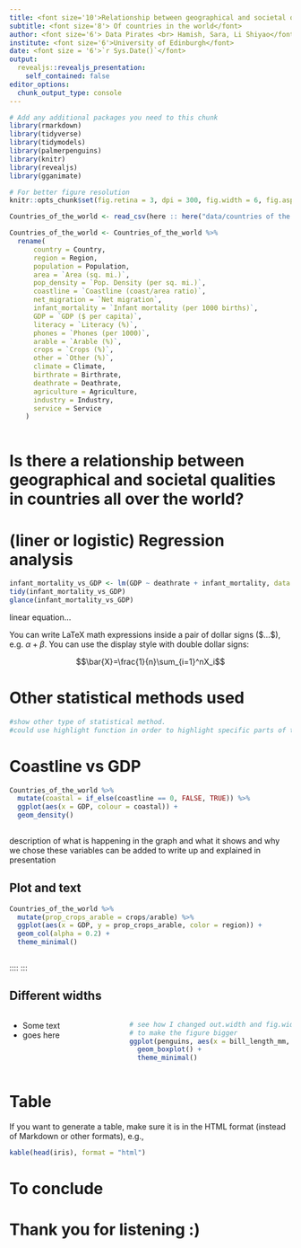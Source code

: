 ```yaml
---
title: <font size='10'>Relationship between geographical and societal qualities</font>
subtitle: <font size='8'> Of countries in the world</font>
author: <font size='6'> Data Pirates <br> Hamish, Sara, Li Shiyao</font>
institute: <font size='6'>University of Edinburgh</font>
date: <font size = '6'>`r Sys.Date()`</font>
output:
  revealjs::revealjs_presentation:
    self_contained: false
editor_options: 
  chunk_output_type: console
---
```


```r
# Add any additional packages you need to this chunk
library(rmarkdown)
library(tidyverse)
library(tidymodels)
library(palmerpenguins)
library(knitr)
library(revealjs)
library(gganimate)
```

```r
# For better figure resolution
knitr::opts_chunk$set(fig.retina = 3, dpi = 300, fig.width = 6, fig.asp = 0.618, out.width = "80%")
```

```r
Countries_of_the_world <- read_csv(here :: here("data/countries of the world.csv"))
```

```r
Countries_of_the_world <- Countries_of_the_world %>%
  rename(
      country = Country,
      region = Region,
      population = Population,
      area = `Area (sq. mi.)`,
      pop_density = `Pop. Density (per sq. mi.)`,
      coastline = `Coastline (coast/area ratio)`,
      net_migration = `Net migration`,
      infant_mortality = `Infant mortality (per 1000 births)`,
      GDP = `GDP ($ per capita)`,
      literacy = `Literacy (%)`,
      phones = `Phones (per 1000)`,
      arable = `Arable (%)`,
      crops = `Crops (%)`,
      other = `Other (%)`,
      climate = Climate,
      birthrate = Birthrate,
      deathrate = Deathrate,
      agriculture = Agriculture,
      industry = Industry,
      service = Service
    ) 
  
```


# Is there a  relationship between geographical and societal qualities in countries all over the world? 

# (liner or logistic) Regression analysis

```r
infant_mortality_vs_GDP <- lm(GDP ~ deathrate + infant_mortality, data = Countries_of_the_world)
tidy(infant_mortality_vs_GDP)
glance(infant_mortality_vs_GDP)
```

linear equation...

You can write LaTeX math expressions inside a pair of dollar signs (\$...\$), e.g. $\alpha+\beta$. You can use the display style with double dollar signs:

$$\bar{X}=\frac{1}{n}\sum_{i=1}^nX_i$$


# Other statistical methods used

```r
#show other type of statistical method.
#could use highlight function in order to highlight specific parts of the code
```

# Coastline vs GDP

```r
Countries_of_the_world %>%
  mutate(coastal = if_else(coastline == 0, FALSE, TRUE)) %>%
  ggplot(aes(x = GDP, colour = coastal)) +
  geom_density()
  
```

description of what is happening in the graph and what it shows and why we chose these variables can be added to write up and explained in presentation


## Plot and text

```r
Countries_of_the_world %>%
  mutate(prop_crops_arable = crops/arable) %>%
  ggplot(aes(x = GDP, y = prop_crops_arable, color = region)) +
  geom_col(alpha = 0.2) +
  theme_minimal()
  
```
::::
:::

## Different widths

::: columns
:::: {.column width="40%"}
* Some text
* goes here
::::

:::: {.column width="60%"}
```r
# see how I changed out.width and fig.width from defaults
# to make the figure bigger
ggplot(penguins, aes(x = bill_length_mm, y = species, color = species)) +
  geom_boxplot() +
  theme_minimal()
```
::::
:::

# Table

If you want to generate a table, make sure it is in the HTML format (instead of Markdown or other formats), e.g.,

```r
kable(head(iris), format = "html")
```

# To conclude {data-background-image="img/world-map.gif"}

# Thank you for listening :)





